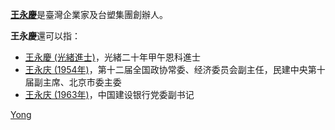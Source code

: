 '''[[王永慶|王永慶]]'''是臺灣企業家及台塑集團創辦人。

'''王永慶'''還可以指：
 
* [[王永慶_(光緒進士)|王永慶 (光緒進士)]]，光緒二十年甲午恩科進士
* [[王永庆_(1954年)|王永庆 (1954年)]]，第十二届全国政协常委、经济委员会副主任，民建中央第十届副主席、北京市委主委
* [[王永庆_(1963年)|王永庆 (1963年)]]，中国建设银行党委副书记

{{disambig}}

[[Category:三字王姓人名消歧义|Yong]]